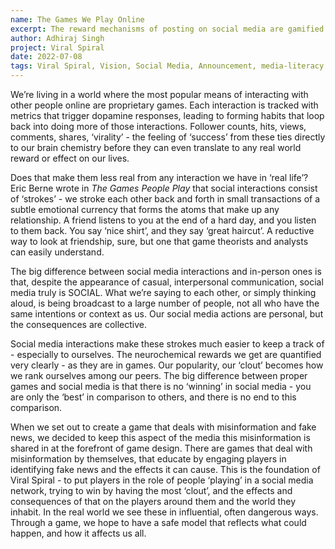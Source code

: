 ```yaml
---
name: The Games We Play Online
excerpt: The reward mechanisms of posting on social media are gamified to begin with - so why not a game that deals with just that?
author: Adhiraj Singh
project: Viral Spiral
date: 2022-07-08
tags: Viral Spiral, Vision, Social Media, Announcement, media-literacy
---
```


We’re living in a world where the most popular means of interacting with other people online are proprietary games.
Each interaction is tracked with metrics that trigger dopamine responses, leading to forming habits that loop back into doing more of those interactions.
Follower counts, hits, views, comments, shares, ‘virality’ - the feeling of ‘success’ from these ties directly to our brain chemistry before they can
even translate to any real world reward or effect on our lives.

Does that make them less real from any interaction we have in ‘real life’? Eric Berne wrote in _The Games People Play_ that social interactions consist
of ‘strokes’ - we stroke each other back and forth in small transactions of a subtle emotional currency that forms the atoms that make up any relationship.
A friend listens to you at the end of a hard day, and you listen to them back. You say ‘nice shirt’, and they say ‘great haircut’. A reductive way to
look at friendship, sure, but one that game theorists and analysts can easily understand.

The big difference between social media interactions and in-person ones is that, despite the appearance of casual, interpersonal communication,
social media truly is SOCIAL. What we’re saying to each other, or simply thinking aloud, is being broadcast to a large number of people, not all who
have the same intentions or context as us. Our social media actions are personal, but the consequences are collective.

Social media interactions make these strokes much easier to keep a track of - especially to ourselves. The neurochemical rewards we get are
quantified very clearly - as they are in games. Our popularity, our ‘clout’ becomes how we rank ourselves among our peers. The big difference
between proper games and social media is that there is no ‘winning’ in social media - you are only the ‘best’ in comparison to others, and there
is no end to this comparison.

When we set out to create a game that deals with misinformation and fake news, we decided to keep this aspect of the media this misinformation is
shared in at the forefront of game design. There are games that deal with misinformation by themselves, that educate by engaging players in
identifying fake news and the effects it can cause. This is the foundation of Viral Spiral - to put players in the role of people ‘playing’ in
a social media network, trying to win by having the most ‘clout’, and the effects and consequences of that on the players around them and the world
they inhabit. In the real world we see these in influential, often dangerous ways. Through a game, we hope to have a safe model that reflects
what could happen, and how it affects us all.
